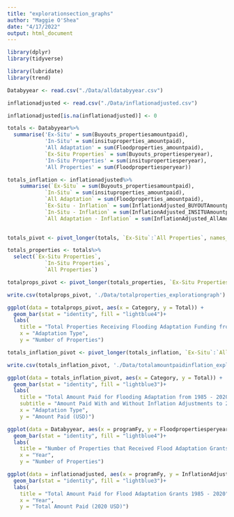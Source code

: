 ```yaml
---
title: "explorationsection_graphs"
author: "Maggie O'Shea"
date: "4/17/2022"
output: html_document
---
```


```r
library(dplyr)
library(tidyverse)

library(lubridate)
library(trend)

Databyyear <- read.csv("./Data/alldatabyyear.csv")

inflationadjusted <- read.csv("./Data/inflationadjusted.csv")

inflationadjusted[is.na(inflationadjusted)] <- 0
```

```r

totals <- Databyyear%>%
  summarise('Ex-Situ' = sum(Buyouts_propertiesamountpaid),
            'In-Situ' = sum(insituproperties_amountpaid),
            'All Adaptation' = sum(Floodproperties_amountpaid), 
            `Ex-Situ Properties` = sum(Buyouts_propertiesperyear), 
            'In-Situ Properties' = sum(insitupropertiesperyear), 
            'All Properties' = sum(Floodpropertiesperyear))

totals_inflation <- inflationadjusted%>%
    summarise(`Ex-Situ` = sum(Buyouts_propertiesamountpaid),
            `In-Situ` = sum(insituproperties_amountpaid),
            `All Adaptation` = sum(Floodproperties_amountpaid),
            `Ex-Situ - Inflation` = sum(InflationAdjusted_BUYOUTAmountpaid),
            `In-Situ - Inflation` = sum(InflationAdjusted_INSITUAmountpaid),
            `All Adaptation - Inflation` = sum(InflationAdjusted_AllAmountpaid))
  
```


```r
totals_pivot <- pivot_longer(totals, `Ex-Situ`:`All Properties`, names_to = "Category", values_to = "Total")

totals_properties <- totals%>%
  select(`Ex-Situ Properties`, 
            `In-Situ Properties`, 
            `All Properties`)

totalprops_pivot <- pivot_longer(totals_properties, `Ex-Situ Properties`:`All Properties`, names_to = "Category", values_to = "Total")

write.csv(totalprops_pivot, './Data/totalproperties_explorationgraph')

ggplot(data = totalprops_pivot, aes(x = Category, y = Total)) +
  geom_bar(stat = "identity", fill = "lightblue4")+
  labs( 
    title = "Total Properties Receiving Flooding Adaptation Funding from 1985 - 2020", 
    x = "Adaptation Type", 
    y = "Number of Properties")
```

```r
totals_inflation_pivot <- pivot_longer(totals_inflation, `Ex-Situ`:`All Adaptation - Inflation`, names_to = "Category", values_to = "Total")

write.csv(totals_inflation_pivot, './Data/totalamountpaidinflation_explorationgraph')

ggplot(data = totals_inflation_pivot, aes(x = Category, y = Total)) +
  geom_bar(stat = "identity", fill = "lightblue3")+
  labs( 
    title = "Total Amount Paid for Flooding Adaptation from 1985 - 2020", 
    subtitle = "Amount Paid With and Without Inflation Adjustments to 2020 USD",
    x = "Adaptation Type", 
    y = "Amount Paid (USD)")
```

```r
ggplot(data = Databyyear, aes(x = programFy, y = Floodpropertiesperyear)) +
  geom_bar(stat = "identity", fill = "lightblue4")+
  labs( 
    title = "Number of Properties that Received Flood Adaptation Grants from 1985 - 2020", 
    x = "Year", 
    y = "Number of Properties")
```
```r
ggplot(data = inflationadjusted, aes(x = programFy, y = InflationAdjusted_AllAmountpaid)) +
  geom_bar(stat = "identity", fill = "lightblue3")+
  labs( 
    title = "Total Amount Paid for Flood Adaptation Grants 1985 - 2020", 
    x = "Year", 
    y = "Total Amount Paid (2020 USD)")
```

